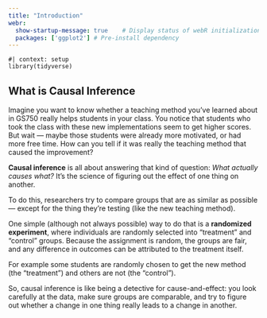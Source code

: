 ```yaml
---
title: "Introduction"
webr:  
  show-startup-message: true    # Display status of webR initialization
  packages: ['ggplot2'] # Pre-install dependency
---
```


```webr-r
#| context: setup
library(tidyverse)
```


## What is Causal Inference

Imagine you want to know whether a teaching method you've learned about in GS750 really helps students in your class. You notice that students who took the class with these new implementations seem to get higher scores. But wait — maybe those students were already more motivated, or had more free time. How can you tell if it was really the teaching method that caused the improvement?

**Causal inference** is all about answering that kind of question: *What actually causes what?* It’s the science of figuring out the effect of one thing on another.

To do this, researchers try to compare groups that are as similar as possible — except for the thing they’re testing (like the new teaching method).

One simple (although not always possible) way to do that is a **randomized experiment**, where individuals are randomly selected into "treatment" and "control" groups. Because the assignment is random, the groups are fair, and any difference in outcomes can be attributed to the treatment itself.

For example some students are randomly chosen to get the new method (the "treatment") and others are not (the "control").

So, causal inference is like being a detective for cause-and-effect: you look carefully at the data, make sure groups are comparable, and try to figure out whether a change in one thing really leads to a change in another.


